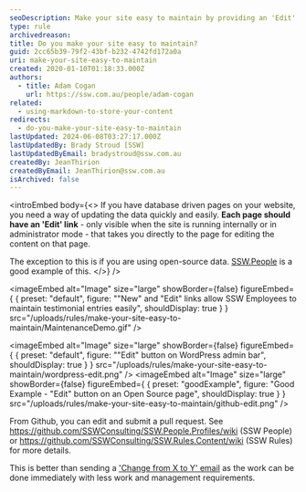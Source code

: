 ```yaml
---
seoDescription: Make your site easy to maintain by providing an 'Edit' link on each page for database-driven pages. This allows for quick and easy updates when needed.
type: rule
archivedreason:
title: Do you make your site easy to maintain?
guid: 2cc65b39-79f2-43bf-b232-4742fd172a0a
uri: make-your-site-easy-to-maintain
created: 2020-01-10T01:18:33.000Z
authors:
  - title: Adam Cogan
    url: https://ssw.com.au/people/adam-cogan
related:
  - using-markdown-to-store-your-content
redirects:
  - do-you-make-your-site-easy-to-maintain
lastUpdated: 2024-06-08T03:27:17.000Z
lastUpdatedBy: Brady Stroud [SSW]
lastUpdatedByEmail: bradystroud@ssw.com.au
createdBy: JeanThirion
createdByEmail: JeanThirion@ssw.com.au
isArchived: false
---
```


<introEmbed
  body={<>
If you have database driven pages on your website, you need a way of updating the data quickly and easily. **Each page should have an 'Edit' link** - only visible when the site is running internally or in administrator mode - that takes you directly to the page for editing the content on that page.

The exception to this is if you are using open-source data. [SSW.People](https://ssw.com.au/people/) is a good example of this.
  </>}
/>

<imageEmbed
  alt="Image"
  size="large"
  showBorder={false}
  figureEmbed={ {
    preset: "default",
    figure: "\"New\" and \"Edit\" links allow SSW Employees to maintain testimonial entries easily",
    shouldDisplay: true
  } }
  src="/uploads/rules/make-your-site-easy-to-maintain/MaintenanceDemo.gif"
/>


<imageEmbed
  alt="Image"
  size="large"
  showBorder={false}
  figureEmbed={ {
    preset: "default",
    figure: "\"Edit\" button on WordPress admin bar",
    shouldDisplay: true
  } }
  src="/uploads/rules/make-your-site-easy-to-maintain/wordpress-edit.png"
/>
<imageEmbed
  alt="Image"
  size="large"
  showBorder={false}
  figureEmbed={ {
    preset: "goodExample",
    figure: "Good Example - \"Edit\" button on an Open Source page",
    shouldDisplay: true
  } }
  src="/uploads/rules/make-your-site-easy-to-maintain/github-edit.png"
/>

From Github, you can edit and submit a pull request. See https://github.com/SSWConsulting/SSW.People.Profiles/wiki (SSW People) or https://github.com/SSWConsulting/SSW.Rules.Content/wiki (SSW Rules) for more details.

This is better than sending a ['Change from X to Y' email](/do-you-ask-for-content-changes-using-from-x-to-y) as the work can be done immediately with less work and management requirements.
